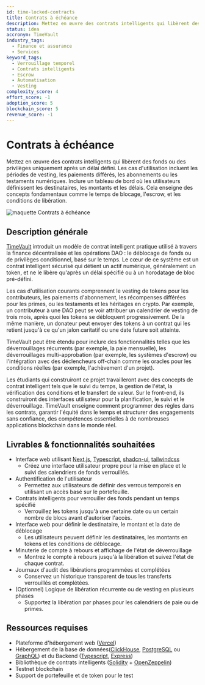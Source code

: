 ```yaml
---
id: time-locked-contracts
title: Contrats à échéance
description: Mettez en œuvre des contrats intelligents qui libèrent des fonds ou des privilèges uniquement après un délai défini. Les cas d'utilisation incluent les périodes de vesting, les paiements différés, les abonnements ou les testaments numériques. Inclure un tableau de bord où les utilisateurs définissent les destinataires, les montants et les délais. Cela enseigne des concepts fondamentaux comme le temps de blocage, l'escrow, et les conditions de libération.
status: idea
accronym: TimeVault
industry_tags:
  - Finance et assurance
  - Services
keyword_tags:
  - Verrouillage temporel
  - Contrats intelligents
  - Escrow
  - Automatisation
  - Vesting
complexity_score: 4
effort_score: -1
adoption_score: 5
blockchain_score: 5
revenue_score: -1
---
```


# Contrats à échéance

Mettez en œuvre des contrats intelligents qui libèrent des fonds ou des privilèges uniquement après un délai défini. Les cas d'utilisation incluent les périodes de vesting, les paiements différés, les abonnements ou les testaments numériques. Inclure un tableau de bord où les utilisateurs définissent les destinataires, les montants et les délais. Cela enseigne des concepts fondamentaux comme le temps de blocage, l'escrow, et les conditions de libération.

![maquette Contrats à échéance](/images/project/time-locked-contracts.jpg)

## Description générale

[TimeVault](https://timevault.monark.io) introduit un modèle de contrat intelligent pratique utilisé à travers la finance décentralisée et les opérations DAO : le déblocage de fonds ou de privilèges conditionnel, basé sur le temps. Le cœur de ce système est un contrat intelligent sécurisé qui détient un actif numérique, généralement un token, et ne le libère qu'après un délai spécifié ou à un horodatage de bloc pré-défini.

Les cas d'utilisation courants comprennent le vesting de tokens pour les contributeurs, les paiements d'abonnement, les récompenses différées pour les primes, ou les testaments et les héritages en crypto. Par exemple, un contributeur à une DAO peut se voir attribuer un calendrier de vesting de trois mois, après quoi les tokens se débloquent progressivement. De la même manière, un donateur peut envoyer des tokens à un contrat qui les retient jusqu'à ce qu'un jalon caritatif ou une date future soit atteinte.

TimeVault peut être étendu pour inclure des fonctionnalités telles que les déverrouillages récurrents (par exemple, la paie mensuelle), les déverrouillages multi-approbation (par exemple, les systèmes d'escrow) ou l'intégration avec des déclencheurs off-chain comme les oracles pour les conditions réelles (par exemple, l'achèvement d'un projet).

Les étudiants qui construiront ce projet travailleront avec des concepts de contrat intelligent tels que le suivi du temps, la gestion de l'état, la vérification des conditions et le transfert de valeur. Sur le front-end, ils construiront des interfaces utilisateur pour la planification, le suivi et le déverrouillage. TimeVault enseigne comment programmer des règles dans les contrats, garantir l'équité dans le temps et structurer des engagements sans confiance, des compétences essentielles à de nombreuses applications blockchain dans le monde réel.

## Livrables & fonctionnalités souhaitées

- Interface web utilisant [Next.js](https://nextjs.org/), [Typescript](https://www.typescriptlang.org/), [shadcn-ui](https://ui.shadcn.com/), [tailwindcss](https://tailwindcss.com/)
    - Créez une interface utilisateur propre pour la mise en place et le suivi des calendriers de fonds verrouillés. 
- Authentification de l'utilisateur 
    - Permettez aux utilisateurs de définir des verrous temporels en utilisant un accès basé sur le portefeuille.
- Contrats intelligents pour verrouiller des fonds pendant un temps spécifié
    - Verrouillez les tokens jusqu'à une certaine date ou un certain nombre de blocs avant d'autoriser l'accès.
- Interface web pour définir le destinataire, le montant et la date de déblocage
    - Les utilisateurs peuvent définir les destinataires, les montants en tokens et les conditions de déblocage.
- Minuterie de compte à rebours et affichage de l'état de déverrouillage
    - Montrez le compte à rebours jusqu'à la libération et suivez l'état de chaque contrat.
- Journaux d'audit des libérations programmées et complétées
    - Conservez un historique transparent de tous les transferts verrouillés et complétées.
- (Optionnel) Logique de libération récurrente ou de vesting en plusieurs phases
    - Supportez la libération par phases pour les calendriers de paie ou de primes.

## Ressources requises

- Plateforme d'hébergement web ([Vercel](https://www.vercel.com/))
- Hébergement de la base de données([ClickHouse](https://clickhouse.com/), [PostgreSQL](https://www.postgresql.org/) ou [GraphQL](https://graphql.org/)) et du Backend ([Typescript](https://www.typescriptlang.org/), [Express](https://expressjs.com/))
- Bibliothèque de contrats intelligents ([Solidity](https://soliditylang.org/) + [OpenZeppelin](https://www.openzeppelin.com/))
- Testnet blockchain
- Support de portefeuille et de token pour le test